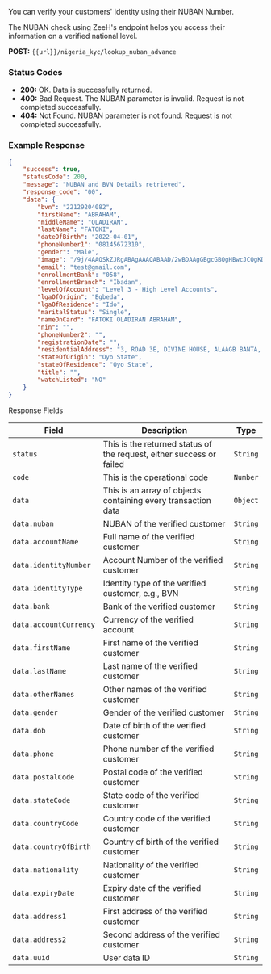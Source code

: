 You can verify your customers' identity using their NUBAN Number.

The NUBAN check using ZeeH's endpoint helps you access their information on a verified national level.


**POST:** `{{url}}/nigeria_kyc/lookup_nuban_advance`


### Status Codes

- **200:** OK. Data is successfully returned.
- **400:** Bad Request. The NUBAN parameter is invalid. Request is not completed successfully.
- **404:** Not Found. NUBAN parameter is not found. Request is not completed successfully.

### Example Response
```json
{
    "success": true,
    "statusCode": 200,
    "message": "NUBAN and BVN Details retrieved",
    "response_code": "00",
    "data": {
        "bvn": "22129204082",
        "firstName": "ABRAHAM",
        "middleName": "OLADIRAN",
        "lastName": "FATOKI",
        "dateOfBirth": "2022-04-01",
        "phoneNumber1": "08145672310",
        "gender": "Male",
        "image": "/9j/4AAQSkZJRgABAgAAAQABAAD/2wBDAAgGBgcGBQgHBwcJCQgKDBQNDAsLDBkSEw8UHRofHh0aHBwgJC4nICIsIxwcKDcpLDAxNDQ0Hyc5PTgyPC4zNDR7Z7UV4Vo/jfUtFIEOpJcQDrBcOGH4HqK9D0b4l6DqShLu4jsJ8ciVxsP0anclx7HZUVkf8JV4e/6D2l/+Bkf+NH/CVeHf+g9pf/gZH/jTuKxr0Vkf8JV4dz/yHtL/APAyP/Gj/hKvDv8A0HtL/wDAyP8AxpDsa9FZH/CVeHf+g9pf/gZH/jR/wlXh3/oPaX/4GR/40CP/2Q==",
        "email": "test@gmail.com",
        "enrollmentBank": "058",
        "enrollmentBranch": "Ibadan",
        "levelOfAccount": "Level 3 - High Level Accounts",
        "lgaOfOrigin": "Egbeda",
        "lgaOfResidence": "Ido",
        "maritalStatus": "Single",
        "nameOnCard": "FATOKI OLADIRAN ABRAHAM",
        "nin": "",
        "phoneNumber2": "",
        "registrationDate": "",
        "residentialAddress": "3, ROAD 3E, DIVINE HOUSE, ALAAGB BANTA, IBADAN.",
        "stateOfOrigin": "Oyo State",
        "stateOfResidence": "Oyo State",
        "title": "",
        "watchListed": "NO"
    }
}
```

Response Fields

| Field               | Description                                                   | Type    |
|---------------------|---------------------------------------------------------------|---------|
| `status`            | This is the returned status of the request, either success or failed | `String` |
| `code`              | This is the operational code                                  | `Number` |
| `data`              | This is an array of objects containing every transaction data | `Object` |
| `data.nuban`        | NUBAN of the verified customer                                | `String` |
| `data.accountName`  | Full name of the verified customer                            | `String` |
| `data.identityNumber` | Account Number of the verified customer                     | `String` |
| `data.identityType` | Identity type of the verified customer, e.g., BVN             | `String` |
| `data.bank`         | Bank of the verified customer                                 | `String` |
| `data.accountCurrency` | Currency of the verified account                           | `String` |
| `data.firstName`    | First name of the verified customer                           | `String` |
| `data.lastName`     | Last name of the verified customer                            | `String` |
| `data.otherNames`   | Other names of the verified customer                          | `String` |
| `data.gender`       | Gender of the verified customer                               | `String` |
| `data.dob`          | Date of birth of the verified customer                        | `String` |
| `data.phone`        | Phone number of the verified customer                         | `String` |
| `data.postalCode`   | Postal code of the verified customer                          | `String` |
| `data.stateCode`    | State code of the verified customer                           | `String` |
| `data.countryCode`  | Country code of the verified customer                         | `String` |
| `data.countryOfBirth` | Country of birth of the verified customer                   | `String` |
| `data.nationality`  | Nationality of the verified customer                          | `String` |
| `data.expiryDate`   | Expiry date of the verified customer                          | `String` |
| `data.address1`     | First address of the verified customer                        | `String` |
| `data.address2`     | Second address of the verified customer                       | `String` |
| `data.uuid`         | User data ID                                                  | `String` |

